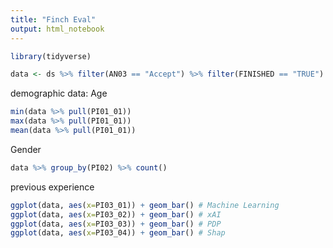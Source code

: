 ```yaml
---
title: "Finch Eval"
output: html_notebook
---
```


```r
library(tidyverse)

data <- ds %>% filter(AN03 == "Accept") %>% filter(FINISHED == "TRUE") 
```


demographic data:
Age
```r
min(data %>% pull(PI01_01))
max(data %>% pull(PI01_01))
mean(data %>% pull(PI01_01))
```
Gender
```r
data %>% group_by(PI02) %>% count()
```
previous experience
```r
ggplot(data, aes(x=PI03_01)) + geom_bar() # Machine Learning
ggplot(data, aes(x=PI03_02)) + geom_bar() # xAI
ggplot(data, aes(x=PI03_03)) + geom_bar() # PDP
ggplot(data, aes(x=PI03_04)) + geom_bar() # Shap
```

